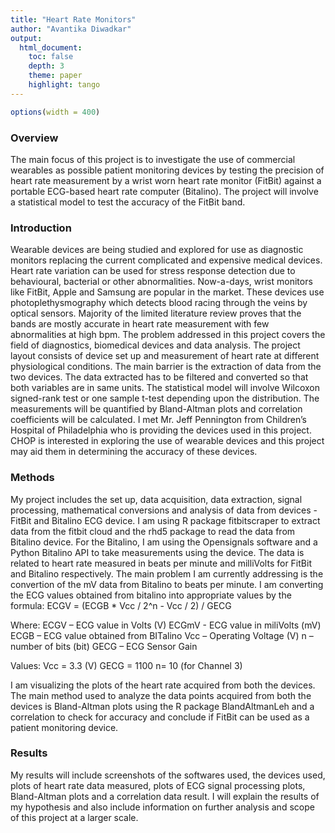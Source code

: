 ```yaml
---
title: "Heart Rate Monitors"
author: "Avantika Diwadkar"
output: 
  html_document:
    toc: false 
    depth: 3 
    theme: paper 
    highlight: tango
---
```

```r
options(width = 400)
```  

### Overview
The main focus of this project is to investigate the use of commercial wearables as possible patient monitoring devices by testing the precision of heart rate measurement by a wrist worn heart rate monitor (FitBit) against a portable ECG-based heart rate computer (Bitalino). The project will involve a statistical model to test the accuracy of the FitBit band.


### Introduction 
Wearable devices are being studied and explored for use as diagnostic monitors replacing the current complicated and expensive medical devices. Heart rate variation can be used for stress response detection due to behavioural, bacterial or other abnormalities. Now-a-days, wrist monitors like FitBit, Apple and Samsung are popular in the market. These devices use photoplethysmography which detects blood racing through the veins by optical sensors. Majority of the limited literature review proves that the bands are mostly accurate in heart rate measurement with few abnormalities at high bpm. 
    The problem addressed in this project covers the field of diagnostics, biomedical devices and data analysis. The project layout consists of device set up and measurement of heart rate at different physiological conditions. The main barrier is the extraction of data from the two devices. The data extracted has to be filtered and converted so that both variables are in same units. The statistical model will involve Wilcoxon signed-rank test or one sample t-test depending upon the distribution. The measurements will be quantified by Bland-Altman plots and correlation coefficients will be calculated. I met Mr. Jeff Pennington from Children's Hospital of Philadelphia who is providing the devices used in this project. CHOP is interested in exploring the use of wearable devices and this project may aid them in determining the accuracy of these devices. 


### Methods
My project includes the set up, data acquisition, data extraction, signal processing, mathematical conversions and analysis of data from devices - FitBit and Bitalino ECG device. I am using R package fitbitscraper to extract data from the fitbit cloud and the rhd5 package to read the data from Bitalino device. For the Bitalino, I am using the Opensignals software and a Python Bitalino API to take measurements using the device. The data is related to heart rate measured in beats per minute and milliVolts for FitBit and Bitalino respectively. The main problem I am currently addressing is the convertion of the mV data from Bitalino to beats per minute. I am converting the ECG values obtained from bitalino into appropriate values by the formula: ECGV = (ECGB * Vcc / 2^n - Vcc / 2) / GECG 

Where: 
ECGV – ECG value in Volts (V)
ECGmV - ECG value in miliVolts (mV)
ECGB – ECG value obtained from BITalino
Vcc – Operating Voltage (V) 
n – number of bits (bit) 
GECG – ECG Sensor Gain 

Values: 
Vcc = 3.3 (V)
GECG = 1100 
n= 10 (for Channel 3)

I am visualizing the plots of the heart rate acquired from both the devices. The main method used to analyze the data points acquired from both the devices is Bland-Altman plots using the R package BlandAltmanLeh and a correlation to check for accuracy and conclude if FitBit can be used as a patient monitoring device.


### Results
My results will include screenshots of the softwares used, the devices used, plots of heart rate data measured, plots of ECG signal processing plots, Bland-Altman plots and a correlation data result. I will explain the results of my hypothesis and also include information on further analysis and scope of this project at a larger scale.
